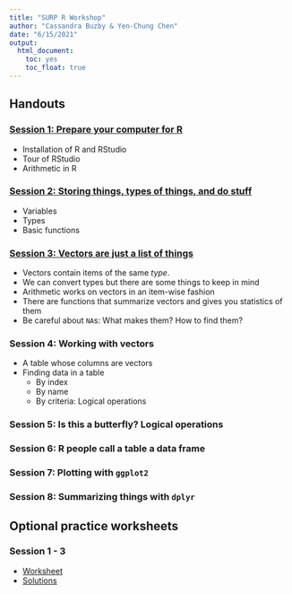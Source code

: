 ```yaml
---
title: "SURP R Workshop"
author: "Cassandra Buzby & Yen-Chung Chen"
date: "6/15/2021"
output:
  html_document: 
    toc: yes
    toc_float: true
---
```


## Handouts

### [Session 1: Prepare your computer for R](session_1_environment.html)

- Installation of R and RStudio
- Tour of RStudio
- Arithmetic in R

### [Session 2: Storing things, types of things, and do stuff](Workshop_2.html)

- Variables
- Types
- Basic functions
  
### [Session 3: Vectors are just a list of things](session_3_vectors.html)

- Vectors contain items of the same _type_.
- We can convert types but there are some things to keep in mind
- Arithmetic works on vectors in an item-wise fashion
- There are functions that summarize vectors and gives you statistics of them
- Be careful about `NA`s: What makes them? How to find them?

### Session 4: Working with vectors

- A table whose columns are vectors
- Finding data in a table
  - By index
  - By name
  - By criteria: Logical operations
  
### Session 5: Is this a butterfly? Logical operations

### Session 6: R people call a table a data frame

### Session 7: Plotting with `ggplot2`

### Session 8: Summarizing things with `dplyr`

## Optional practice worksheets

### Session 1 - 3

- [Worksheet](Week1to3_Practice.html)
- [Solutions](source/Week1to3_Practice_Solutions.html)
